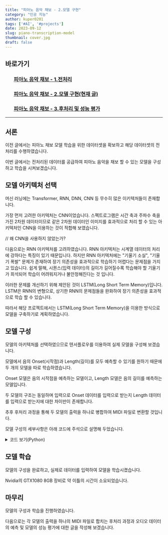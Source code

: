 ```yaml
---
title: "피아노 음악 채보 - 2.모델 구현"
category: "인공 지능"
author: kuper0201
tags: ['#AI', '#projects']
date: 2023-09-12
slug: piano-transcription-model
thumbnail: cover.jpg
draft: false
---
```


## 바로가기

### &nbsp; &nbsp; &nbsp; &nbsp;[피아노 음악 채보 - 1.전처리](https://jeong-jun.su/piano-transcription-preproc)
### &nbsp; &nbsp; &nbsp; &nbsp;[피아노 음악 채보 - 2.모델 구현(현재 글)](#서론)
### &nbsp; &nbsp; &nbsp; &nbsp;[피아노 음악 채보 - 3.후처리 및 성능 평가](https://jeong-jun.su/piano-transcription-postproc)

---

## 서론

이전 글에서는 피아노 채보 모델 학습을 위한 데이터셋을 확보하고 해당 데이터셋의 전처리를 수행하였습니다.

이번 글에서는 전처리된 데이터를 공급하여 피아노 음악을 채보 할 수 있는 모델을 구성하고 학습을 시켜보겠습니다.

## 모델 아키텍처 선택

머신 러닝에는 Transformer, RNN, DNN, CNN 등 무수히 많은 이키텍처들이 존재합니다.

가장 먼저 고려한 아키텍처는 CNN이었습니다. 스펙트로그램은 시간 축과 주파수 축을 가진 2차원 데이터이므로 같은 2차원 데이터인 이미지를 효과적으로 처리 할 수 있는 아키텍처인 CNN을 이용하는 것이 적합해 보였습니다.

// 왜 CNN을 사용하지 않았는가?

다음으로는 RNN 아키텍처를 고려하였습니다. RNN 아키텍처는 시계열 데이터의 처리에 강하다는 특징이 있기 때문입니다. 하지만 RNN 아키텍처에는 "기울기 소실", "기울기 폭발" 문제가 존재하여 장기 의존성을 효과적으로 학습하기 어렵다는 문제점을 가지고 있습니다. 쉽게 말해, 시퀀스(입력 데이터)의 길이가 길어질수록 학습해야 할 기울기가 희석되어 학습이 어려워지거나 불안정해진다는 것 입니다.

이러한 문제를 개선하기 위해 제안된 것이 LSTM(Long Short Term Memory)입니다. LSTM은 RNN의 변형으로, 상기한 RNN의 문제점들을 완화하여 장기 의존성을 효과적으로 학습 할 수 있습니다.

따라서 해당 프로젝트에서는 LSTM(Long Short Term Memory)을 이용한 방식으로 모델을 구축하기로 계획하였습니다.

## 모델 구성

모델의 아키텍처를 선택하였으므로 텐서플로우를 이용하여 실제 모델을 구성해 보겠습니다.

모델에서 음의 Onset(시작점)과 Length(길이)를 모두 예측할 수 있기를 원하기 때문에 두 개의 모델을 따로 학습하였습니다.

Onset 모델은 음의 시작점을 예측하는 모델이고, Length 모델은 음의 길이를 예측하는 모델입니다.

두 모델의 구조는 동일하며 입력으로 Onset 데이터를 입력으로 받는지 Length 데이터를 입력으로 받는지에 대한 차이만이 존재합니다.

추후 후처리 과정을 통해 두 모델의 출력을 하나로 병합하여 MIDI 파일로 변환할 것입니다.

모델 구성의 세부사항은 아래 코드에 주석으로 설명해 두었습니다.

<details markdown="1">
<summary>코드 보기(Python)</summary>

```javascript
import glob
import numpy as np
from keras import Model
from tensorflow import keras
from keras.layers import Dense, Input, Activation, Bidirectional, LSTM, TimeDistributed
from keras.callbacks import ModelCheckpoint, EarlyStopping
import tensorflow.python.keras.optimizers

import warnings
warnings.filterwarnings("ignore")

import tensorflow.python.keras.mixed_precision.policy as mixed_precision
policy = mixed_precision.Policy('mixed_float16')
mixed_precision.set_global_policy(policy)

train_x, train_onset = [], []
valid_x, valid_onset = [], []

model = None

# 데이터셋 제너레이터 함수
def dataSetGenerator(x_path, onset_path):
    for a, b in zip(x_path, onset_path):
        X, ONSET = [], []
        X.append(np.load(a))
        ONSET.append(np.load(b))

        X = np.concatenate(X, axis=0)
        ONSET = np.concatenate(ONSET, axis=0)

        X = X / np.max(X)
        
        # 배치 간의 연결 끊기 위한 함수
        model.reset_states()
        
        for x, onset in zip(X, ONSET):
            yield (x, onset)

# 모델 생성 함수
def buildModel():
    # 입력 레이어
    input_layer = Input(batch_input_shape=(10, 100, 264), name='onset_input')

    # LSTM 레이어
    onset_lstm = Bidirectional(LSTM(128, activation='tanh', return_sequences=True, stateful=True, name='onset_lstm'))(input_layer)

    # 출력 레이어
    onset_out = TimeDistributed(Dense(88, activation='sigmoid', kernel_initializer='he_normal', name='onset_output'))(onset_lstm)

    model = keras.Model(inputs=input_layer, outputs=onset_out)
    return model

def train(trainX, trainOnset, validX, validOnset):
    for x_name, onset_name in zip(glob.glob(trainX), glob.glob(trainOnset)):
        train_x.append(x_name)
        train_onset.append(onset_name)

    for x_name, onset_name in zip(glob.glob(validX), glob.glob(validOnset)):
        valid_x.append(x_name)
        valid_onset.append(onset_name)

    input_signature = (tensorflow.float32, tensorflow.int8)
    in_out_shape = ([100, 264], [100, 88])

    global model
    model = buildModel()
    trainSet = tensorflow.data.Dataset.from_generator(dataSetGenerator, input_signature, in_out_shape, args=[train_x, train_onset])
    validSet = tensorflow.data.Dataset.from_generator(dataSetGenerator, input_signature, in_out_shape, args=[valid_x, valid_onset])
    
    # 배치 크기를 10으로, 남는 배치는 버림
    trainSet = trainSet.batch(10, drop_remainder=True).prefetch(tensorflow.data.experimental.AUTOTUNE)
    validSet = validSet.batch(10, drop_remainder=True).prefetch(tensorflow.data.experimental.AUTOTUNE)
    
    # 체크포인트, 조기 종료 콜백 설정
    checkpoint = ModelCheckpoint('onset_detector.h5', monitor='val_loss', verbose=1, save_best_only=True, mode='auto')
    early_stop = EarlyStopping(patience=5, monitor='val_loss', verbose=1, mode='auto')

    opt = tensorflow.optimizers.Adam(learning_rate=0.0005)
    model.compile(loss='binary_crossentropy', optimizer=opt, metrics=['accuracy'])
    
    # 순차적인 패턴 학습해야 하므로, shuffle을 하지 않음
    model.fit(trainSet, validation_data=validSet, epochs=1000, shuffle=False, callbacks=[checkpoint, early_stop])

if __name__ == '__main__':
    train('../PreProc/trainX/*.npy', '../PreProc/trainONSET/*.npy', '../PreProc/validX/*.npy', '../PreProc/validONSET/*.npy')
```
</details>

## 모델 학습

모델의 구성을 완료하고, 실제로 데이터를 입력하여 모델을 학습시켰습니다.

Nvidia의 GTX1080 8GB 장비로 약 이틀의 시간이 소요되었습니다.

## 마무리

모델의 구성과 학습을 진행하였습니다.

다음으로는 각 모델의 출력을 하나의 MIDI 파일로 합치는 후처리 과정과 오디오 데이터의 예측 및 모델의 성능 평가에 대한 글을 작성해 보겠습니다.